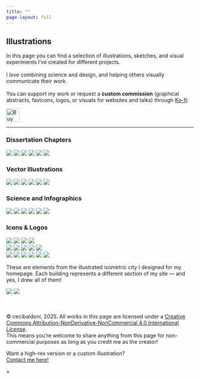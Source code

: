 ```yaml
---
title: ""
page-layout: full
---
```


## Illustrations

In this page you can find a selection of illustrations, sketches, and visual experiments I've created for different projects.
<br><br>
I *love* combining science and design, and helping others visually communicate their work. 
<br><br>
You can support my work or request a **custom commission** (graphical abstracts, favicons, logos, or visuals for websites and talks) through [Ko-fi](https://ko-fi.com/cecibaldoni):

```{=html}
<a href='https://ko-fi.com/cecibaldoni' target='_blank'>
  <img height='36' style='border:0px;height:36px;' src='https://storage.ko-fi.com/cdn/kofi5.png?v=3' border='0' alt='Buy Me a Coffee at ko-fi.com' />
</a>
```
---

### Dissertation Chapters

```{=html}
<div class="modular-gallery">
  <img src="../img/illustrations/chap1.png" class="tile small">
  <img src="../img/illustrations/chap2.png" class="tile small">
  <img src="../img/illustrations/chap3.png" class="tile small">
  <img src="../img/illustrations/front-page.png" class="tile big">
  <img src="../img/illustrations/chap4.png" class="tile small">
  <img src="../img/illustrations/generaldisc.png" class="tile small">
</div>
```

### Vector Illustrations
```{=html}
<div class="modular-gallery">
  <img src="../img/illustrations/animals.png" class="tile small">
  <img src="../img/illustrations/hering-shrews.png" class="tile big">
  <img src="../img/illustrations/funkyanimals.png" class="tile small">
  <img src="../img/illustrations/lady.png" class="tile big">
  <img src="../img/illustrations/lady2.png" class="tile small">
  <img src="../img/illustrations/lady3.png" class="tile small">
</div>
```



### Science and Infographics
```{=html}
<div class="modular-gallery">
  <img src="../img/illustrations/4rs.png" class="tile small">
  <img src="../img/illustrations/shrew-lifespan.png" class="tile rectangle">
  <img src="../img/illustrations/current-biology.png" class="tile small">
  <img src="../img/illustrations/common-species-paper.png" class="tile rectangle">
  <img src="../img/illustrations/PKMindmap.png" class="tile small">
  <img src="../img/illustrations/cheatsheet-closeread.png" class="tile rectangle">
</div>
```


### Icons & Logos
```{=html}
<div class="micro-gallery">
  <img src="../img/illustrations/cognition.png" class="tile micro">
  <img src="../img/illustrations/brain.png" class="tile micro">
  <img src="../img/illustrations/microstructure.png" class="tile micro">
  <img src="../img/illustrations/cage.png" class="tile micro">
</div>

<div class="micro-gallery">
  <img src="../img/illustrations/climatechange.png" class="tile micro">
  <img src="../img/illustrations/deforestation.png" class="tile micro">
  <img src="../img/illustrations/eolic.png" class="tile micro">
  <img src="../img/illustrations/hunting.png" class="tile micro">
  <img src="../img/illustrations/virus.png" class="tile micro">
</div>

<div class="micro-gallery">
  <img src="../img/illustrations/join1.svg" class="tile micro">
  <img src="../img/illustrations/join2.svg" class="tile micro">
  <img src="../img/illustrations/join3.svg" class="tile micro">
  <img src="../img/illustrations/join4.svg" class="tile micro">
  <img src="../img/illustrations/join5.svg" class="tile micro">
  <img src="../img/illustrations/join6.svg" class="tile micro">
</div>
```

These are elements from the illustrated isometric city I designed for my homepage.
Each building represents a different section of my site — and yes, I drew all of them!

```{=html}
<div class="modular-gallery">
  <img src="../img/illustrations/city-details.png" class="tile big">
  <img src="../img/illustrations/buildings-details.png" class="tile big">
</div>
```


<br><br>
© cecibaldoni, 2025. All works in this page are licensed under a [Creative Commons Attribution-NonDerivative-NonCommercial 4.0 International License](https://creativecommons.org/licenses/by-nc-nd/4.0). <br> This means you’re welcome to share anything from this page for non-commercial purposes as long as you credit me as the creator!

<div id="img-popup" class="img-popup hidden">
  <p>
    Want a high-res version or a custom illustration?<br>
    <a href="contact.qmd">Contact me here️!</a>
  </p>
  <span class="close-popup">×</span>
</div>

<script>
  const popup = document.getElementById("img-popup");
  const closeBtn = document.querySelector(".close-popup");

  document.addEventListener("contextmenu", function(e) {
    if (e.target.tagName === "IMG") {
      e.preventDefault();
      popup.classList.remove("hidden");
    }
  });

  closeBtn.addEventListener("click", function() {
    popup.classList.add("hidden");
  });

  document.addEventListener("click", function(e) {
    if (!popup.contains(e.target)) {
      popup.classList.add("hidden");
    }
  });
</script>
